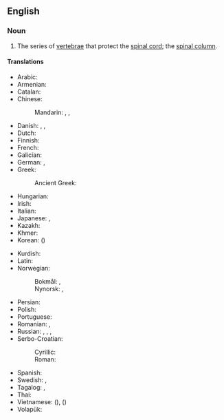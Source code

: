 ==English==

===Noun===
{{wikipedia}}
{{en-noun}}

# {{lb|en|skeleton}} The series of [[vertebra]]e that protect the [[spinal cord]]; the [[spinal column]].
#: {{syn|en|backbone|spinal column|spine}}

====Translations====
{{trans-top|vertebral column}}
* Arabic: {{t|ar|عَمُود فِقْرِيّ}}
* Armenian: {{t+|hy|ողնաշար}}
* Catalan: {{t|ca|columna vertebral|f}}
* Chinese:
*: Mandarin: {{t+|cmn|脊椎|tr=jǐzhuī}}, {{t+|cmn|脊柱|tr=jǐzhù}}, {{t+|cmn|脊梁骨|tr=jǐlianggǔ}}
* Danish: {{t|da|hvirvelsøjle|c}}, {{t|da|rygrad|c}}, {{t+|da|rygsøjle|c}}
* Dutch: {{t+|nl|wervelkolom|m}}
* Finnish: {{t+|fi|selkäranka}}
* French: {{t+|fr|colonne vertébrale|f}}
* Galician: {{t+|gl|columna vertebral|f}}
* German: {{t+|de|Wirbelsäule|f}}, {{t+|de|Rückgrat|n}}
* Greek: {{t+|el|σπονδυλική στήλη|f}}
*: Ancient Greek: {{t|grc|ῥάχις|f}}
* Hungarian: {{t+|hu|gerincoszlop}}
* Irish: {{t|ga|colún veirteabrach|m}}
* Italian: {{t+|it|colonna vertebrale|f}}
* Japanese: {{t+|ja|脊椎|tr=せきつい, sekitsui}}, {{t+|ja|脊柱|tr=せきちゅう, sekichū}}
* Kazakh: {{t|kk|омыртқа бағанасы}}
* Khmer: {{t|km|ឆ្អឹងខ្នង|tr=c’əŋ knɑɑŋ}}
* Korean: {{t+|ko|척주}} ({{t+|ko|脊柱}})
{{trans-mid}}
* Kurdish: {{t|kmr|birrbirreya piştê}}
* Latin: {{t|la|columna vertebralis|f}}
* Norwegian:
*: Bokmål: {{t|nb|ryggsøyle|m|f}}, {{t|nb|virvelsøyle|m|f}}
*: Nynorsk: {{t|nn|ryggsøyle|f}}, {{t|nn|virvelsøyle|f}}
* Persian: {{t-needed|fa}}
* Polish: {{t+|pl|kręgosłup|m}}
* Portuguese: {{t+|pt|coluna vertebral|f}}
* Romanian: {{t+|ro|șira spinării|f}}, {{t+|ro|coloană vertebrală|f}}
* Russian: {{t|ru|позвоно́чный столб|m}}, {{t|ru|спинно́й хребе́т|m}}, {{t+|ru|позвоно́чник|m}}, {{t+|ru|хребе́т|m}}
* Serbo-Croatian:
*: Cyrillic: {{t|sh|кра́љежница|f}}
*: Roman: {{t+|sh|králježnica|f}}
* Spanish: {{t+|es|columna vertebral|f}}
* Swedish: {{t+|sv|ryggrad|c}}, {{t|sv|kotpelare|c}}
* Tagalog: {{t|tl|guluguran}}, {{t|tl|bangananan}}
* Thai: {{t-needed|th}}
* Vietnamese: {{t|vi|cột sống}} ({{t|vi|[[榾]][[𦡠]]|sc=Hani}}), {{t+|vi|xương sống}} ({{t|vi|[[𩩫]][[𦡠]]|sc=Hani}})
* Volapük: {{t+|vo|bäkabom}} 
{{trans-bottom}}